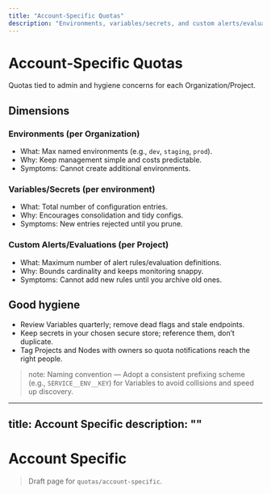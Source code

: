 ```yaml
---
title: "Account‑Specific Quotas"
description: "Environments, variables/secrets, and custom alerts/evaluations"
---
```


# Account‑Specific Quotas

Quotas tied to admin and hygiene concerns for each Organization/Project.

## Dimensions

### Environments (per Organization)
- What: Max named environments (e.g., `dev`, `staging`, `prod`).
- Why: Keep management simple and costs predictable.
- Symptoms: Cannot create additional environments.

### Variables/Secrets (per environment)
- What: Total number of configuration entries.
- Why: Encourages consolidation and tidy configs.
- Symptoms: New entries rejected until you prune.

### Custom Alerts/Evaluations (per Project)
- What: Maximum number of alert rules/evaluation definitions.
- Why: Bounds cardinality and keeps monitoring snappy.
- Symptoms: Cannot add new rules until you archive old ones.

## Good hygiene
- Review Variables quarterly; remove dead flags and stale endpoints.
- Keep secrets in your chosen secure store; reference them, don’t duplicate.
- Tag Projects and Nodes with owners so quota notifications reach the right people.

> note: Naming convention — Adopt a consistent prefixing scheme (e.g., `SERVICE__ENV__KEY`) for Variables to avoid collisions and speed up discovery.
---
title: Account Specific
description: ""
---

# Account Specific

> Draft page for `quotas/account-specific`.

<!-- Add content here -->
